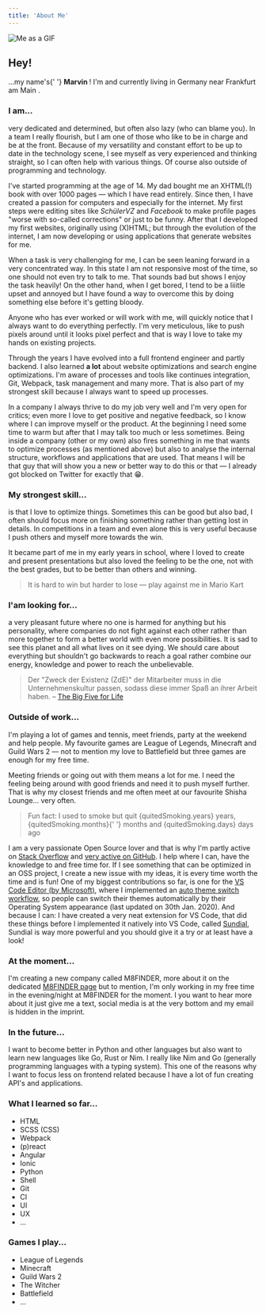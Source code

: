 ```yaml
---
title: 'About Me'
---
```




<img src="/me.gif" className="bd-img me-gif" alt="Me as a GIF" />

## Hey!

<p>
  …my name's{' '}
  <b>
    <LinkFix href="https://youtu.be/ytp_AM51RWU?t=62">Marvin</LinkFix>
  </b>
  ! I'm <MyAge /> and currently living in <LinkFix href="https://maps.apple.com/?address=Frankfurt%20am%20Main,%20Deutschland">
    Germany near Frankfurt am Main
  </LinkFix>.
</p>

### I am...

very dedicated and determined, but often also lazy (who can blame you). In a team I really
flourish, but I am one of those who like to be in charge and be at the front. Because of
my versatility and constant effort to be up to date in the technology scene, I see myself
as very experienced and thinking straight, so I can often help with various things. Of
course also outside of programming and technology.

I've started programming at the age of 14. My dad bought me an XHTML(!) book with over
1000 pages — which I have read entirely. Since then, I have created a passion for
computers and especially for the internet. My first steps were editing sites like
_SchülerVZ_ and _Facebook_ to make profile pages "worse with so-called corrections" or
just to be funny. After that I developed my first websites, originally using (X)HTML; but
through the evolution of the internet, I am now developing or using applications that
generate websites for me.

When a task is very challenging for me, I can be seen leaning forward in a very
concentrated way. In this state I am not responsive most of the time, so one should not
even try to talk to me. That sounds bad but shows I enjoy the task heavily! On the other
hand, when I get bored, I tend to be a liiitle upset and annoyed but I have found a way to
overcome this by doing something else before it's getting bloody.

Anyone who has ever worked or will work with me, will quickly notice that I always want to
do everything perfectly. I'm very meticulous, like to push pixels around until it looks
pixel perfect and that is way I love to take my hands on existing projects.

Through the years I have evolved into a full frontend engineer and partly backend. I also
learned **a lot** about website optimizations and search engine optimizations. I'm aware
of processes and tools like continues integration, Git, Webpack, task management and many
more. That is also part of my strongest skill because I always want to speed up processes.

In a company I always thrive to do my job very well and I'm very open for critics; even
more I love to get positive and negative feedback, so I know where I can improve myself or
the product. At the beginning I need some time to warm but after that I may talk too much
or less sometimes. Being inside a company (other or my own) also fires something in me
that wants to optimize processes (as mentioned above) but also to analyse the internal
structure, workflows and applications that are used. That means I will be that guy that
will show you a new or better way to do this or that — I already got blocked on Twitter
for exactly that 😁.

### My strongest skill...

is that I love to optimize things. Sometimes this can be good but also bad, I often should
focus more on finishing something rather than getting lost in details. In competitions in
a team and even alone this is very useful because I push others and myself more towards
the win.

It became part of me in my early years in school, where I loved to create and present
presentations but also loved the feeling to be the one, not with the best grades, but to
be better than others and winning.

> It is hard to win but harder to lose — play against me in Mario Kart

### I'am looking for...

a very pleasant future where no one is harmed for anything but his personality, where
companies do not fight against each other rather than more together to form a better world
with even more possibilities. It is sad to see this planet and all what lives on it see
dying. We should care about everything but shouldn't go backwards to reach a goal rather
combine our energy, knowledge and power to reach the unbelievable.

> Der "Zweck der Existenz (ZdE)" der Mitarbeiter muss in die Unternehmenskultur passen,
> sodass diese immer Spaß an ihrer Arbeit haben. –
> [The Big Five for Life](https://www.amazon.de/gp/product/3423345284/ref=as_li_tl?ie=UTF8&camp=1638&creative=6742&creativeASIN=3423345284&linkCode=as2&tag=marvindigital-21&linkId=f7ccee9111cd33b24995b7b4bfaeaf42)

### Outside of work...

I'm playing a lot of games and tennis, meet friends, party at the weekend and help people.
My favourite games are League of Legends, Minecraft and Guild Wars 2 — not to mention my
love to Battlefield but three games are enough for my free time.

Meeting friends or going out with them means a lot for me. I need the feeling being around
with good friends and need it to push myself further. That is why my closest friends and
me often meet at our favourite Shisha Lounge… very often.

<blockquote className="not-so-present">
  Fun fact: I used to smoke but quit {quitedSmoking.years} years, {quitedSmoking.months}{' '}
  months and {quitedSmoking.days} days ago
</blockquote>

I am a very passionate Open Source lover and that is why I'm partly active on
[Stack Overflow](https://stackoverflow.com/users/4628787/muuvmuuv) and
[very active on GitHub](https://github.com/muuvmuuv). I help where I can, have the
knowledge to and free time for. If I see something that can be optimized in an OSS
project, I create a new issue with my ideas, it is every time worth the time and is fun!
One of my biggest contributions so far, is one for the
[VS Code Editor (by Microsoft)](https://code.visualstudio.com/), where I implemented an
[auto theme switch workflow](https://github.com/microsoft/vscode/issues/61519), so people
can switch their themes automatically by their Operating System appearance (last updated
on 30th Jan. 2020). And because I can: I have created a very neat extension for VS Code,
that did these things before I implemented it natively into VS Code, called
[Sundial](https://github.com/muuvmuuv/vscode-sundial), Sundial is way more powerful and
you should give it a try or at least have a look!

### At the moment...

I'm creating a new company called M8FINDER, more about it on the dedicated
[M8FINDER page](/projects/m8finder) but to mention, I'm only working in my free time in
the evening/night at M8FINDER for the moment. I you want to hear more about it just give
me a text, social media is at the very bottom and my email is hidden in the imprint.

### In the future...

I want to become better in Python and other languages but also want to learn new languages
like Go, Rust or Nim. I really like Nim and Go (generally programming languages with a
typing system). This one of the reasons why I want to focus less on frontend related
because I have a lot of fun creating API's and applications.

### What I learned so far...

- HTML
- SCSS (CSS)
- Webpack
- (p)react
- Angular
- Ionic
- Python
- Shell
- Git
- CI
- UI
- UX
- ...

### Games I play...

- League of Legends
- Minecraft
- Guild Wars 2
- The Witcher
- Battlefield
- ...
